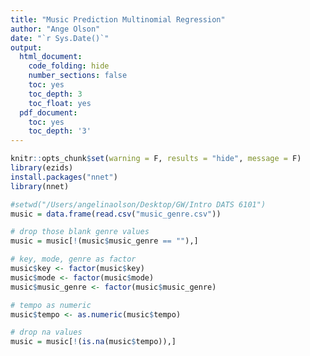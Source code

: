 ```yaml
---
title: "Music Prediction Multinomial Regression"
author: "Ange Olson"
date: "`r Sys.Date()`"
output:
  html_document:
    code_folding: hide
    number_sections: false
    toc: yes
    toc_depth: 3
    toc_float: yes
  pdf_document:
    toc: yes
    toc_depth: '3'
---
```


```r
knitr::opts_chunk$set(warning = F, results = "hide", message = F)
library(ezids)
install.packages("nnet")
library(nnet)
```

```r
#setwd("/Users/angelinaolson/Desktop/GW/Intro DATS 6101")
music = data.frame(read.csv("music_genre.csv"))

# drop those blank genre values 
music = music[!(music$music_genre == ""),]

# key, mode, genre as factor
music$key <- factor(music$key)
music$mode <- factor(music$mode)
music$music_genre <- factor(music$music_genre)

# tempo as numeric
music$tempo <- as.numeric(music$tempo)

# drop na values
music = music[!(is.na(music$tempo)),]
```


